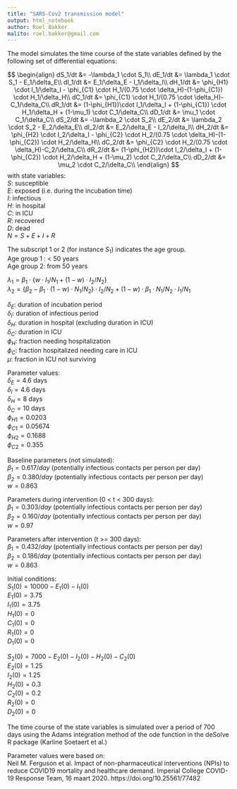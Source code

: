 ```yaml
---
title: "SARS-Cov2 transmission model"
output: html_notebook
author: Roel Bakker
malito: roel.bakker@gmail.com
---
```


The model simulates the time course of the state variables defined by the following set of differential equations:

$$
\begin{align}
dS_1/dt &= -\lambda_1 \cdot S_1\\
dE_1/dt &=  \lambda_1 \cdot S_1 - E_1/\delta_E\\
dI_1/dt &=  E_1/\delta_E - I_1/\delta_I\\
dH_1/dt &=  \phi_{H1} \cdot I_1/\delta_I - \phi_{C1} \cdot H_1/(0.75 \cdot \delta_H)-(1-\phi_{C1}) \cdot H_1/\delta_H\\
dC_1/dt &= \phi_{C1} \cdot H_1/(0.75 \cdot \delta_H)-C_1/\delta_C\\
dR_1/dt &= (1-\phi_{H1})\cdot I_1/\delta_I + (1-\phi_{C1}) \cdot H_1/\delta_H + (1-\mu_1) \cdot C_1/\delta_C\\
dD_1/dt &= \mu_1 \cdot C_1/\delta_C\\
dS_2/dt &= -\lambda_2 \cdot S_2\\
dE_2/dt &=  \lambda_2 \cdot S_2 - E_2/\delta_E\\
dI_2/dt &=  E_2/\delta_E - I_2/\delta_I\\
dH_2/dt &=  \phi_{H2} \cdot I_2/\delta_I - \phi_{C2} \cdot H_2/(0.75 \cdot \delta_H)-(1-\phi_{C2}) \cdot H_2/\delta_H\\
dC_2/dt &= \phi_{C2} \cdot H_2/(0.75 \cdot \delta_H)-C_2/\delta_C\\
dR_2/dt &= (1-\phi_{H2})\cdot I_2/\delta_I + (1-\phi_{C2}) \cdot H_2/\delta_H + (1-\mu_2) \cdot C_2/\delta_C\\
dD_2/dt &= \mu_2 \cdot C_2/\delta_C\\
\end{align}
$$
with state variables:  
$S :$ susceptible  
$E :$ exposed (i.e. during the incubation time)  
$I :$ infectious  
$H :$ in hospital  
$C :$ in ICU  
$R :$ recovered  
$D :$ dead  
$N = S+E+I+R$  
  
The subscript 1 or 2 (for instance $S_1$) indicates the age group.  
Age group 1 : < 50 years  
Age group 2: from 50 years   
  
$\lambda_1 = \beta_1 \cdot \{ w \cdot I_1/N_1 + (1-w) \cdot I_2/N_2 \}$   
$\lambda_2 = \{\beta_2 - \beta_1 \cdot (1-w)\cdot N_1/N_2 \}\cdot I_2/N_2 + (1-w) \cdot \beta_1\cdot N_1/N_2\cdot I_1/N_1$  
  
$\delta_E :$ duration of incubation period  
$\delta_I :$ duration of infectious period  
$\delta_H :$ duration in hospital (excluding duration in ICU)  
$\delta_C :$ duration in ICU  
$\phi_H   :$ fraction needing hospitalization  
$\phi_C   :$ fraction hospitalized needing care in ICU  
$\mu      :$ fraction in ICU not surviving  

Parameter values:  
$\delta_E = 4.6$ days  
$\delta_I = 4.6$ days  
$\delta_H = 8$ days  
$\delta_C = 10$ days  
$\phi_{H1}=0.0203$  
$\phi_{C1}=0.05674$  
$\phi_{H2}=0.1688$  
$\phi_{C2}=0.355$  

Baseline parameters (not simulated):  
$\beta_1=0.617 / day$ (potentially infectious contacts per person per day)  
$\beta_2=0.380 / day$ (potentially infectious contacts per person per day)  
$w=0.863$  
  
Parameters during intervention (0 < t < 300 days):   
$\beta_1=0.303 / day$ (potentially infectious contacts per person per day)  
$\beta_2=0.160 / day$ (potentially infectious contacts per person per day)  
$w=0.97$    
  
Parameters after intervention (t >= 300 days):  
$\beta_1=0.432 / day$ (potentially infectious contacts per person per day)  
$\beta_2=0.186 / day$ (potentially infectious contacts per person per day)  
$w=0.863$    

Initial conditions:  
$S_1(0) = 10000 - E_1(0) - I_1(0)$  
$E_1(0) = 3.75$  
$I_1(0) = 3.75$  
$H_1(0) = 0$  
$C_1(0) = 0$  
$R_1(0) = 0$  
$D_1(0) = 0$  

$S_2(0) = 7000 - E_2(0) - I_2(0) - H_2(0) - C_2(0)$  
$E_2(0) =   1.25$  
$I_2(0) =   1.25$  
$H_2(0) = 0.3$  
$C_2(0) = 0.2$  
$R_2(0) = 0$  
$D_2(0) = 0$  

The time course of the state variables is simulated over a period of 700 days using the Adams   integration method of the ode function in the deSolve R package (Karline Soetaert et al.)  

Parameter values were based on:    
Neil M. Ferguson et al. Impact of non-pharmaceutical interventions (NPIs) to reduce COVID19 mortality   and healthcare demand. Imperial College COVID-19 Response Team, 16 maart 2020.   https://doi.org/10.25561/77482  








